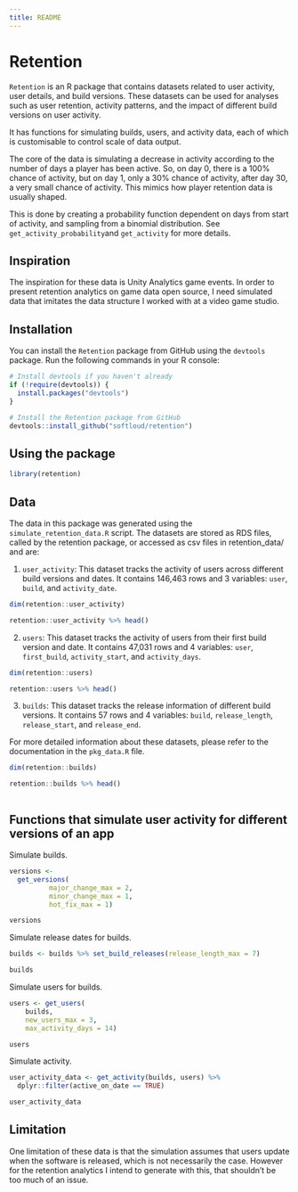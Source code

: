 ```yaml
---
title: README
---
```


# Retention

`Retention` is an R package that contains datasets related to user activity, user details, and build versions. These datasets can be used for analyses such as user retention, activity patterns, and the impact of different build versions on user activity.

It has functions for simulating builds, users, and activity data, each of which is customisable to control scale of data output.


The core of the data is simulating a decrease in activity according to the number of days a player has been active. So, on day 0, there is a 100% chance of activity, but on day 1, only a 30% chance of activity, after day 30, a very small chance of activity. This mimics how player retention data is usually shaped. 

This is done by creating a probability function dependent on days from start of activity, and sampling from a binomial distribution. See `get_activity_probability`and `get_activity` for more details. 

## Inspiration

The inspiration for these data is Unity Analytics game events. In order to present retention analytics on game data open source, I need simulated data that imitates the data structure I worked with at a video game studio. 

## Installation

You can install the `Retention` package from GitHub using the `devtools` package. Run the following commands in your R console:

``` r
# Install devtools if you haven't already
if (!require(devtools)) {
  install.packages("devtools")
}

# Install the Retention package from GitHub
devtools::install_github("softloud/retention")
```

## Using the package

```r
library(retention)

```


## Data

The data in this package was generated using the `simulate_retention_data.R` script. The datasets are stored as RDS files, called by the retention package, or accessed as csv files in retention_data/ and are:

1.  `user_activity`: This dataset tracks the activity of users across different build versions and dates. It contains 146,463 rows and 3 variables: `user`, `build`, and `activity_date`.

```r
dim(retention::user_activity)

retention::user_activity %>% head()


```


2.  `users`: This dataset tracks the activity of users from their first build version and date. It contains 47,031 rows and 4 variables: `user`, `first_build`, `activity_start`, and `activity_days`.

```r
dim(retention::users)

retention::users %>% head()


```


3.  `builds`: This dataset tracks the release information of different build versions. It contains 57 rows and 4 variables: `build`, `release_length`, `release_start`, and `release_end`.

For more detailed information about these datasets, please refer to the documentation in the `pkg_data.R` file.


```r

dim(retention::builds)

retention::builds %>% head()



```


## Functions that simulate user activity for different versions of an app

Simulate builds.

```r

versions <- 
  get_versions(
          major_change_max = 2, 
          minor_change_max = 1, 
          hot_fix_max = 1) 

versions

```

Simulate release dates for builds. 

```r
builds <- builds %>% set_build_releases(release_length_max = 7)

builds

```

Simulate users for builds. 

```r
users <- get_users(
    builds, 
    new_users_max = 3, 
    max_activity_days = 14)

users

```

Simulate activity. 

```r
user_activity_data <- get_activity(builds, users) %>% 
  dplyr::filter(active_on_date == TRUE)

user_activity_data

```


## Limitation

One limitation of these data is that the simulation assumes that users update when the software is released, which is not necessarily the case. However for the retention analytics I intend to generate with this, that shouldn't be too much of an issue. 
